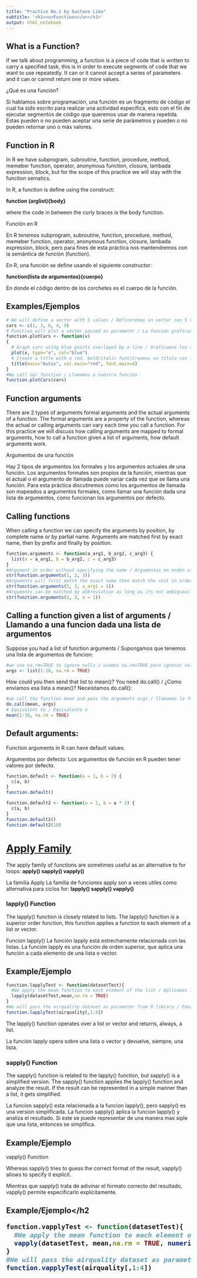 ```yaml
---
title: "Practice No.1 by Gustavo Lima"
subtitle: '<h1><u>Functions</u></h1>'
output: html_notebook
---
```


<h2>What is a Function?</h2>


  If we talk about programming, a function is a piece of code that is written to carry a specified task, this is in order to execute segments of code that we want to use repeatedly. It can or it cannot accept a series of parameters and it can or cannot return one or more values.

¿Qué es una función?

  Si hablamos sobre programación, una función es un fragmento de código el cual ha sido escrito para realizar una actividad específica, esto con el fin de ejecutar segmentos de código que queremos usar de manera repetida. Estas pueden o no pueden aceptar una serie de parámetros y pueden o no pueden retornar uno o más valores.

<h2>Function in R</h2>

  In R we have subprogram, subroutine, function, procedure, method, memeber function, operator, anonymous function, closure, lambada expression, block, but for the scope of this practice we will stay with the function sematics.
  
  In R, a function is define using the construct:
  
  <b>function (arglist){body}</b>
  
  where the code in between the curly braces is the body function.

Función en R
  
  En R tenemos subprogram, subroutine, function, procedure, method, memeber function, operator, anonymous function, closure, lambada expression, block, pero para fines de esta práctica nos mantendremos con la semántica de función (function).
  
  En R, una función se define usando el siguiente constructor:
  
  <b>function(lista de argumentos){cuerpo}</b>
  
  En donde el código dentro de los corchetes es el cuerpo de la función.

<h2>Examples/Ejemplos</h2>
```r
# We will define a vector with 5 values / Definiremos un vector con 5 valores
cars <- c(1, 3, 6, 4, 9)
# Function will plot a vector passed as parameter / La función graficara un vector pasado como parámetro.
function.plotCars <- function(x) 
{
  # Graph cars using blue points overlayed by a line / Graficamos los carros usando puntos azules con una línea sobrepuesta.
  plot(x, type="o", col="blue")
  # Create a title with a red, bold/italic font/Creamos un título con fuente roja, negrita y cursiva.
  title(main="Autos", col.main="red", font.main=4)
}
#We call our function / Llamamos a nuestra funcion
function.plotCars(cars)
```
<h2>Function arguments</h2>

  There are 2 types of arguments formal arguments and the actual arguments of a function. The formal arguments are a property of the function, whereas the actual or calling arguments can vary each time you call a function. For this practice we will discuss how calling arguments are mapped to formal arguments, how to call a function given a list of arguments, how default arguments work.

Argumentos de una función

Hay 2 tipos de argumentos los formales y los argumentos actuales de una función. Los argumentos formales son propios de la función, mientras que el actual o el argumento de llamada puede variar cada vez que se llama una función. Para esta práctica discutiremos como los argumentos de llamada son mapeados a argumentos formales, como llamar una función dada una lista de argumentos, como funcionan los argumentos por defecto.

<h2>Calling functions</h2>
When calling a function we can specify the arguments by position, by complete name or by partial name. Arguments are matched first by exact name, then by prefix and finally by position.

```r
function.arguments <- function(a_arg1, b_arg2, c_arg3) {
  list(a = a_arg1, b = b_arg2, c = c_arg3)
}
#Argument in order without specifying the name / Argumentos en orden sin especificar el nombre
str(function.arguments(1, 2, 3))
#Arguments will first match the exact name then match the rest in order / Los argumentos primero se emparejan por nombre exacto y despues el resto por orden.
str(function.arguments(2, 3, a_arg1 = 1))
#Arguments can be matched by abbreviation as long as its not ambiguous / Los argumentos se pueden emparejar por abreviatura siempre y cuanto no sean ambiguos.
str(function.arguments(2, 3, a = 1))
```
<h2>Calling a function given a list of arguments / Llamando a una funcion dada una lista de argumentos</h2>

Suppose you had a list of function arguments / Supongamos que tenemos una lista de argumentos de funcion:
```r
#we use na.rm=TRUE to ignore nulls / usamos na.rm=TRUE para ignorar valores null
args <- list(1:10, na.rm = TRUE)
```
How could you then send that list to mean()? You need do.call() / ¿Como enviamos esa lista a mean()? Neceistamos do.call():
```r
#we call the function mean and pass the arguments args / llamamos la funcion mean y pasamos los argumentos args
do.call(mean, args)
# Equivalent to / Equivalente a
mean(1:10, na.rm = TRUE)

```
<h2>Default arguments:</h2>
Function arguments in R can have default values.

Argumentos por defecto:
Los argumentos de función en R pueden tener valores por defecto.

```r
function.default <- function(a = 1, b = 2) {
  c(a, b)
}
function.default()
```
```r
function.default2 <- function(a = 1, b = a * 2) {
  c(a, b)
}
function.default2()
function.default2(10)
```
<h1><u>Apply Family</u></h1>
The apply family of functions are sometimes useful as an alternative to for loops:
<b>apply() sapply() vapply()</b>

La familia Apply
La familia de funciones apply son a veces utiles como alternativa para ciclos for: 
<b>lapply() sapply() vapply()</b>

<h3>lapply() Function</h3>
The lapply() function is closely related to lists. The lapply() function is a superior order function, this function applies a function to each element of a list or vector.

Funcion lapply()
La función lapply está estrechamente relacionada con las listas. La función lapply es una función de orden superior, que aplica una función a cada elemento de una lista o vector.

<h2>Example/Ejemplo</h2>
```r
function.lapplyTest <- function(datasetTest){
  #We apply the mean function to each element of the list / Aplicamos la funcion mean a cada elemento de la lista
  lapply(datasetTest,mean,na.rm = TRUE)
}
#We will pass the airquality dataset as parameter from R library / Pasaremos como parametro el dataset airquality de la libreria de R
function.lapplyTest(airquality[,1:4])
```
The lapply() function operates over a list or vector and returns, always, a list.

La función lapply opera sobre una lista o vector y devuelve, siempre, una lista. 

<h3>sapply() Function</h3>
The sapply() function is related to the lapply() function, but sapply() is a simplified version. The sapply() function applies the lapply() function and analyze the result. If the result can be represented in a simple manner than a list, it gets simplified.

La funcion sapply() esta relacionada a la funcion lapply(), pero sapply() es una version simplificada. La funcion sapply() aplica la funcion lapply() y analiza el resultado. Si este se puede representar de una manera mas siple que una lista, entonces se simplifica.

<h2>Example/Ejemplo</h2
```r
function.sapplyTest <- function(datasetTest){
  #We apply the mean function to each element of the list / Aplicamos la funcion mean a cada elemento de la lista
  sapply(datasetTest,mean,na.rm = TRUE)
}
#We will pass the airquality dataset as parameter from R library / Pasaremos como parametro el dataset airquality de la libreria de R
function.sapplyTest(airquality[,1:4])
```

<h3>vapply() Function</h3>
Whereas sapply() tries to guess the correct format of the result, vapply() allows to specify it explicit.

Mientras que sapply() trata de adivinar el formato correcto del resultado, vapply() permite especificarlo explícitamente.

<h2>Example/Ejemplo</h2
```r
function.vapplyTest <- function(datasetTest){
  #We apply the mean function to each element of the list and specify the type of format / Aplicamos la funcion mean a cada elemento de la lista y especificamos el tipo de formato
  vapply(datasetTest, mean,na.rm = TRUE, numeric(1))
}
#We will pass the airquality dataset as parameter from R library / Pasaremos como parametro el dataset airquality de la libreria de R
function.vapplyTest(airquality[,1:4])
```





